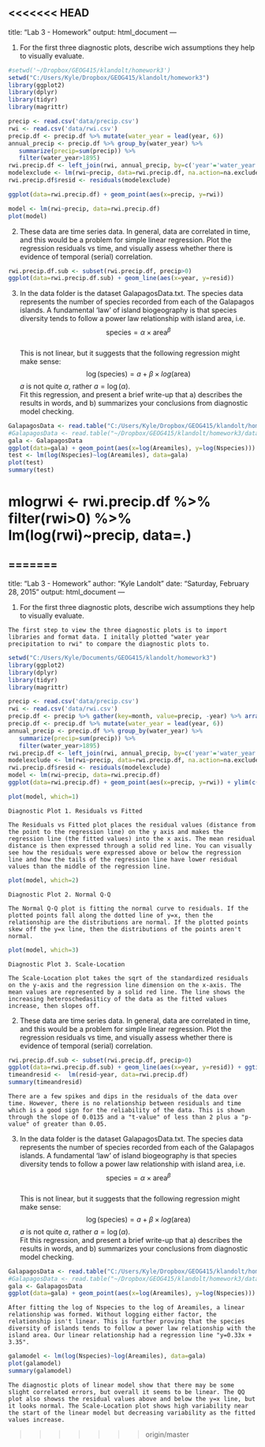 <<<<<<< HEAD
---
title: "Lab 3 - Homework"
output: html_document
---

1. For the first three diagnostic plots, describe wich assumptions they help to visually evaluate.

```{r}
#setwd('~/Dropbox/GEOG415/klandolt/homework3')
setwd("C:/Users/Kyle/Dropbox/GEOG415/klandolt/homework3")
library(ggplot2)
library(dplyr)
library(tidyr)
library(magrittr)

precip <- read.csv('data/precip.csv')
rwi <- read.csv('data/rwi.csv')
precip.df <- precip.df %>% mutate(water_year = lead(year, 6))
annual_precip <- precip.df %>% group_by(water_year) %>% 
   summarize(precip=sum(precip)) %>%
   filter(water_year>1895)
rwi.precip.df <- left_join(rwi, annual_precip, by=c('year'='water_year'))
modelexclude <- lm(rwi~precip, data=rwi.precip.df, na.action=na.exclude)
rwi.precip.df$resid <- residuals(modelexclude)


```

```{r}
ggplot(data=rwi.precip.df) + geom_point(aes(x=precip, y=rwi))
```

```{r}
model <- lm(rwi~precip, data=rwi.precip.df)
plot(model)
```




2. These data are time series data.  In general, data are correlated in time, and this would be a problem for simple linear regression.  Plot the regression residuals vs time, and visually assess whether there is evidence of temporal (serial) correlation.

```{r}
rwi.precip.df.sub <- subset(rwi.precip.df, precip>0)
ggplot(data=rwi.precip.df.sub) + geom_line(aes(x=year, y=resid))


```



3. In the data folder is the dataset GalapagosData.txt.  The species data represents the number of species recorded from each of the Galapagos islands. A fundamental 'law' of island biogeography is that species diversity tends to follow a power law relationship with island area, i.e. $$\mbox{species} = \alpha\times{\mbox{area}^\beta}$$  
This is not linear, but it suggests that the following regression might make sense: 
$$\log(\mbox{species}) = a + \beta \times log(\mbox{area})$$
$a$ is not quite $\alpha$, rather $a=\log(\alpha)$.  
Fit this regression, and present a brief write-up that a) describes the results in words, and b) summarizes your conclusions from diagnostic model checking.

```{r Galapagos Data}
GalapagosData <- read.table("C:/Users/Kyle/Dropbox/GEOG415/klandolt/homework3/data/GalapagosData.txt", header=TRUE, quote="\"")
#GalapagosData <- read.table("~/Dropbox/GEOG415/klandolt/homework3/data/GalapagosData.txt", header=TRUE, quote="\"")
gala <- GalapagosData
ggplot(data=gala) + geom_point(aes(x=log(Areamiles), y=log(Nspecies)))
test <- lm(log(Nspecies)~log(Areamiles), data=gala)
plot(test)
summary(test)
```


# mlogrwi <- rwi.precip.df %>% filter(rwi>0) %>% lm(log(rwi)~precip, data=.)


=======
---
title: "Lab 3 - Homework"
author: "Kyle Landolt"
date: "Saturday, February 28, 2015"
output: html_document
---

1. For the first three diagnostic plots, describe wich assumptions they help to visually evaluate.

```
The first step to view the three diagnostic plots is to import libraries and format data. I initally plotted "water year precipitation to rwi" to compare the diagnostic plots to.
```
```r
setwd("C:/Users/Kyle/Documents/GEOG415/klandolt/homework3")
library(ggplot2)
library(dplyr)
library(tidyr)
library(magrittr)

precip <- read.csv('data/precip.csv')
rwi <- read.csv('data/rwi.csv')
precip.df <- precip %>% gather(key=month, value=precip, -year) %>% arrange(year, month)
precip.df <- precip.df %>% mutate(water_year = lead(year, 6))
annual_precip <- precip.df %>% group_by(water_year) %>% 
   summarize(precip=sum(precip)) %>%
   filter(water_year>1895)
rwi.precip.df <- left_join(rwi, annual_precip, by=c('year'='water_year'))
modelexclude <- lm(rwi~precip, data=rwi.precip.df, na.action=na.exclude)
rwi.precip.df$resid <- residuals(modelexclude)
model <- lm(rwi~precip, data=rwi.precip.df)
ggplot(data=rwi.precip.df) + geom_point(aes(x=precip, y=rwi)) + ylim(c(0, 2)) + ggtitle("Scatterplot of Precipitation to RWI") + theme(plot.title=element_text(lineheight=4, face="bold", size=20))


```


```r
plot(model, which=1)
```
```
Diagnostic Plot 1. Residuals vs Fitted

The Residuals vs Fitted plot places the residual values (distance from the point to the regression line) on the y axis and makes the regression line (the fitted values) into the x axis. The mean residual distance is then expressed through a solid red line. You can visually see how the residuals were expressed above or below the regression line and how the tails of the regression line have lower residual values than the middle of the regression line.
```

```r
plot(model, which=2)

```
```
Diagnostic Plot 2. Normal Q-Q

The Normal Q-Q plot is fitting the normal curve to residuals. If the plotted points fall along the dotted line of y=x, then the relationship are the distributions are normal. If the plotted points skew off the y=x line, then the distributions of the points aren't normal.
```
```r
plot(model, which=3)

```
```
Diagnostic Plot 3. Scale-Location

The Scale-Location plot takes the sqrt of the standardized residuals on the y-axis and the regression line dimension on the x-axis. The mean values are represented by a solid red line. The line shows the increasing heteroschedasiticy of the data as the fitted values increase, then slopes off.
```


2. These data are time series data.  In general, data are correlated in time, and this would be a problem for simple linear regression.  Plot the regression residuals vs time, and visually assess whether there is evidence of temporal (serial) correlation.

```r
rwi.precip.df.sub <- subset(rwi.precip.df, precip>0)
ggplot(data=rwi.precip.df.sub) + geom_line(aes(x=year, y=resid)) + ggtitle("Residuals plotted along time") + theme(plot.title=element_text(lineheight=4, face="bold", size=20))
timeandresid <-  lm(resid~year, data=rwi.precip.df)
summary(timeandresid)
```

```
There are a few spikes and dips in the residuals of the data over time. However, there is no relationship between residuals and time which is a good sign for the reliability of the data. This is shown through the slope of 0.0135 and a "t-value" of less than 2 plus a "p-value" of greater than 0.05.
```


3. In the data folder is the dataset GalapagosData.txt.  The species data represents the number of species recorded from each of the Galapagos islands. A fundamental 'law' of island biogeography is that species diversity tends to follow a power law relationship with island area, i.e. $$\mbox{species} = \alpha\times{\mbox{area}^\beta}$$  
This is not linear, but it suggests that the following regression might make sense: 
$$\log(\mbox{species}) = a + \beta \times log(\mbox{area})$$
$a$ is not quite $\alpha$, rather $a=\log(\alpha)$.  
Fit this regression, and present a brief write-up that a) describes the results in words, and b) summarizes your conclusions from diagnostic model checking.

```r
GalapagosData <- read.table("C:/Users/Kyle/Dropbox/GEOG415/klandolt/homework3/data/GalapagosData.txt", header=TRUE, quote="\"")
#GalapagosData <- read.table("~/Dropbox/GEOG415/klandolt/homework3/data/GalapagosData.txt", header=TRUE, quote="\"")
gala <- GalapagosData
ggplot(data=gala) + geom_point(aes(x=log(Areamiles), y=log(Nspecies))) + ggtitle("Log(Nspecies) to the log(Areamiles)") + theme(plot.title=element_text(lineheight=4, face="bold", size=20))

```
```
After fitting the log of Nspecies to the log of Areamiles, a linear relationship was formed. Without logging either factor, the relationship isn't linear. This is further proving that the species diversity of islands tends to follow a power law relationship with the island area. Our linear relationship had a regression line "y=0.33x + 3.35". 
```
```r
galamodel <- lm(log(Nspecies)~log(Areamiles), data=gala)
plot(galamodel)
summary(galamodel)
```
```
The diagnostic plots of linear model show that there may be some slight correlated errors, but overall it seems to be linear. The QQ plot also showss the residual values above and below the y=x line, but it looks normal. The Scale-Location plot shows high variability near the start of the linear model but decreasing variability as the fitted values increase.
```

>>>>>>> origin/master

